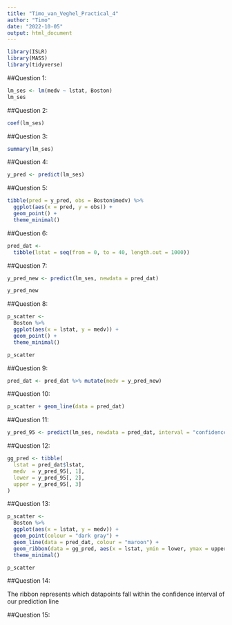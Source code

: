 ```yaml
---
title: "Timo_van_Veghel_Practical_4"
author: "Timo"
date: "2022-10-05"
output: html_document
---
```


```r
library(ISLR)
library(MASS)
library(tidyverse)
```

##Question 1:

```r
lm_ses <- lm(medv ~ lstat, Boston)
lm_ses
```

##Question 2:

```r
coef(lm_ses)
```
##Question 3:

```r
summary(lm_ses)
```

##Question 4:

```r
y_pred <- predict(lm_ses)
```

##Question 5:

```r
tibble(pred = y_pred, obs = Boston$medv) %>% 
  ggplot(aes(x = pred, y = obs)) +
  geom_point() +
  theme_minimal()
```

##Question 6:

```r
pred_dat <-
  tibble(lstat = seq(from = 0, to = 40, length.out = 1000))
```

##Question 7:

```r
y_pred_new <- predict(lm_ses, newdata = pred_dat)

y_pred_new

```

##Question 8:

```r
p_scatter <-
  Boston %>% 
  ggplot(aes(x = lstat, y = medv)) +
  geom_point() +
  theme_minimal()

p_scatter
```

##Question 9:

```r
pred_dat <- pred_dat %>% mutate(medv = y_pred_new)
```

##Question 10:

```r
p_scatter + geom_line(data = pred_dat)
```

##Question 11:

```r
y_pred_95 <- predict(lm_ses, newdata = pred_dat, interval = "confidence")

```

##Question 12:

```r
gg_pred <- tibble(
  lstat = pred_dat$lstat,
  medv  = y_pred_95[, 1],
  lower = y_pred_95[, 2],
  upper = y_pred_95[, 3]
)
```

##Question 13:

```r
p_scatter <-
  Boston %>% 
  ggplot(aes(x = lstat, y = medv)) +
  geom_point(colour = "dark gray") +
  geom_line(data = pred_dat, colour = "maroon") +
  geom_ribbon(data = gg_pred, aes(x = lstat, ymin = lower, ymax = upper), colour = "red", fill = "orange", alpha = 0.5) +
  theme_minimal()

p_scatter
```

##Question 14:

The ribbon represents which datapoints fall within the confidence interval of our prediction line

##Question 15:

```r

```


